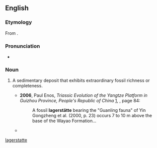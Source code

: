 {{also|Lagerstätte}}
==English==
{{wikipedia}}

===Etymology===
From {{bor|en|de|Lagerstätte|t=storage place}}.

===Pronunciation===
* {{a|UK}} {{IPA|en|/ˈlɑːɡəʃtɛtə/}}

===Noun===
{{en-noun|lagerstätten}}

# {{lb|en|paleontology}} A sedimentary deposit that exhibits extraordinary fossil richness or completeness.
#* '''2006''', Paul Enos, ''Triassic Evolution of the Yangtze Platform in Guizhou Province, People's Republic of China'' [http://books.google.com/books?id=J2C1UkOSf2gC], {{ISBN|0813724171}}, page 84:
#*: A fossil '''lagerstätte''' bearing the "Guanling fauna" of Yin Gongzheng et al. (2000, p. 23) occurs 7 to 10 m above the base of the Wayao Formation...
#* {{quote-book|en|author=Danna Staaf|title=Squid Empire|publisher=ForeEdge|year=2017|isbn=9781611689235|page=121|passage=The Cretaceous Lebanese '''''Lagerstätten''''' have been especially generous with coleoid fossils.}}

[[Category:English terms spelled with Ä|lagerstatte]]